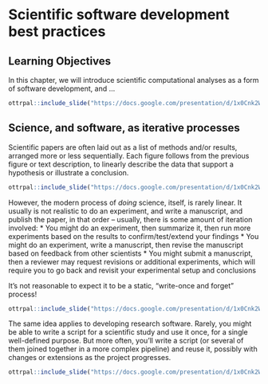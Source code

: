 # Scientific software development best practices

## Learning Objectives

In this chapter, we will introduce scientific computational analyses as a form of software development, and ...

```r
ottrpal::include_slide("https://docs.google.com/presentation/d/1x0Cnk2Wcsg8HYkmXnXo_0PxmYCxAwzVrUQzb8DUDvTA/edit#slide=id.g1013f9881e2_0_132")
```

## Science, and software, as iterative processes

Scientific papers are often laid out as a list of methods and/or results, arranged more or less sequentially.
Each figure follows from the previous figure or text description, to linearly describe the data that support a hypothesis or illustrate a conclusion.

```r
ottrpal::include_slide("https://docs.google.com/presentation/d/1x0Cnk2Wcsg8HYkmXnXo_0PxmYCxAwzVrUQzb8DUDvTA/edit#slide=id.g24731cad425_0_0")
```

However, the modern process of _doing_ science, itself, is rarely linear.
It usually is not realistic to do an experiment, and write a manuscript, and publish the paper, in that order -- usually, there is some amount of iteration involved:
* You might do an experiment, then summarize it, then run more experiments based on the results to confirm/test/extend your findings
* You might do an experiment, write a manuscript, then revise the manuscript based on feedback from other scientists
* You might submit a manuscript, then a reviewer may request revisions or additional experiments, which will require you to go back and revisit your experimental setup and conclusions

It’s not reasonable to expect it to be a static, "write-once and forget" process!

```r
ottrpal::include_slide("https://docs.google.com/presentation/d/1x0Cnk2Wcsg8HYkmXnXo_0PxmYCxAwzVrUQzb8DUDvTA/edit#slide=id.g287bcb243d2_0_16")
```

The same idea applies to developing research software.
Rarely, you might be able to write a script for a scientific study and use it once, for a single well-defined purpose.
But more often, you’ll write a script (or several of them joined together in a more complex pipeline) and reuse it, possibly with changes or extensions as the project progresses.

```r
ottrpal::include_slide("https://docs.google.com/presentation/d/1x0Cnk2Wcsg8HYkmXnXo_0PxmYCxAwzVrUQzb8DUDvTA/edit#slide=id.g287bcb243d2_0_46")
```
